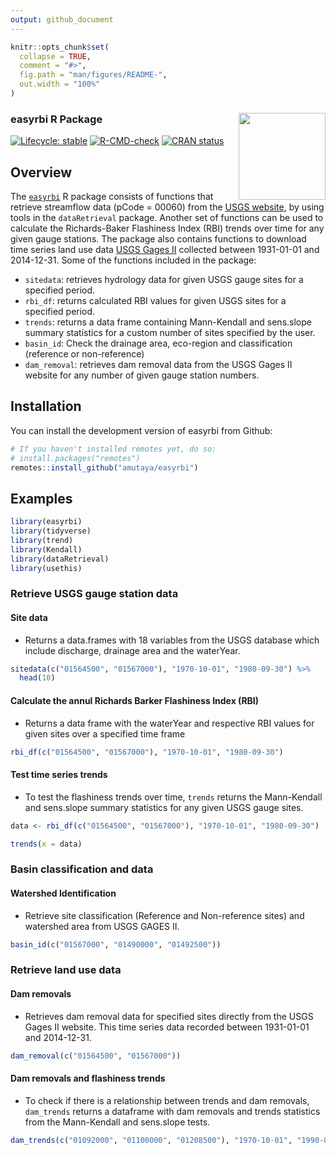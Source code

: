 ```yaml
---
output: github_document
---
```



```r
knitr::opts_chunk$set(
  collapse = TRUE,
  comment = "#>",
  fig.path = "man/figures/README-",
  out.width = "100%"
)
```


### easyrbi R Package <img src='data-raw/easyrbiHex.png' align="right" height="139"/>

<!-- badges: start -->
[![Lifecycle: stable](https://img.shields.io/badge/lifecycle-stable-brightgreen.svg)](https://lifecycle.r-lib.org/articles/stages.html#stable)
[![R-CMD-check](https://github.com/wndlovu/easyrbi/workflows/R-CMD-check/badge.svg)](https://github.com/wndlovu/easyrbi/actions)
[![CRAN status](https://www.r-pkg.org/badges/version/SDS270)](https://CRAN.R-project.org/package=SDS270)
<!-- badges: end -->


## Overview

The [`easyrbi`](https://github.com/amutaya/easyrbi) R package consists of functions that retrieve streamflow data (pCode = 00060) from the [USGS website](https://waterservices.usgs.gov/rest/Site-Test-Tool.html), by using tools in the `dataRetrieval` package. Another set of functions can be used to calculate the Richards-Baker Flashiness Index (RBI) trends over time for any given gauge stations. The package also contains functions to download time series land use data [USGS Gages II](https://www.sciencebase.gov/catalog/item/59692a64e4b0d1f9f05fbd39) collected between 1931-01-01 and 2014-12-31. Some of the functions included in the package:

- `sitedata`: retrieves hydrology data for given USGS gauge sites for a specified period.
- `rbi_df`: returns calculated RBI values for given USGS sites for a specified period.
- `trends`: returns a data frame containing Mann-Kendall and sens.slope summary statistics for a custom number of sites specified by the user.
- `basin_id`: Check the drainage area, eco-region and classification (reference or non-reference)
- `dam_removal`: retrieves dam removal data from the USGS Gages II website for any number of given gauge station numbers.


## Installation

You can install the development version of easyrbi from Github:
```r
# If you haven't installed remotes yet, do so:
# install.packages("remotes")
remotes::install_github("amutaya/easyrbi")
```

## Examples

```r
library(easyrbi)
library(tidyverse)
library(trend)
library(Kendall)
library(dataRetrieval)
library(usethis)
```

### Retrieve USGS gauge station data 

#### Site data
- Returns a data.frames with 18 variables from the USGS database which include discharge, drainage area and the waterYear.
```r
sitedata(c("01564500", "01567000"), "1970-10-01", "1980-09-30") %>% 
  head(10)
```

#### Calculate the annul Richards Barker Flashiness Index (RBI) 
- Returns a data frame with the waterYear and respective RBI values for given sites over a specified time frame
```r
rbi_df(c("01564500", "01567000"), "1970-10-01", "1980-09-30")
```

#### Test time series trends
- To test the flashiness trends over time, `trends` returns the Mann-Kendall and sens.slope summary statistics for any given USGS gauge sites. 
```r
data <- rbi_df(c("01564500", "01567000"), "1970-10-01", "1980-09-30")

trends(x = data) 
```
### Basin classification and data

#### Watershed Identification
- Retrieve site classification (Reference and Non-reference sites) and watershed area from USGS GAGES II.
```r
basin_id(c("01567000", "01490000", "01492500"))
```
### Retrieve land use data

#### Dam removals
- Retrieves dam removal data for specified sites directly from the USGS Gages II website. This time series data recorded between 1931-01-01 and 2014-12-31.
```r
dam_removal(c("01564500", "01567000"))
```

#### Dam removals and flashiness trends
- To check if there is a relationship between trends and dam removals, `dam_trends` returns a dataframe with dam removals and trends statistics from the Mann-Kendall and sens.slope tests.
```r
dam_trends(c("01092000", "01100000", "01208500"), "1970-10-01", "1990-09-30")
```

